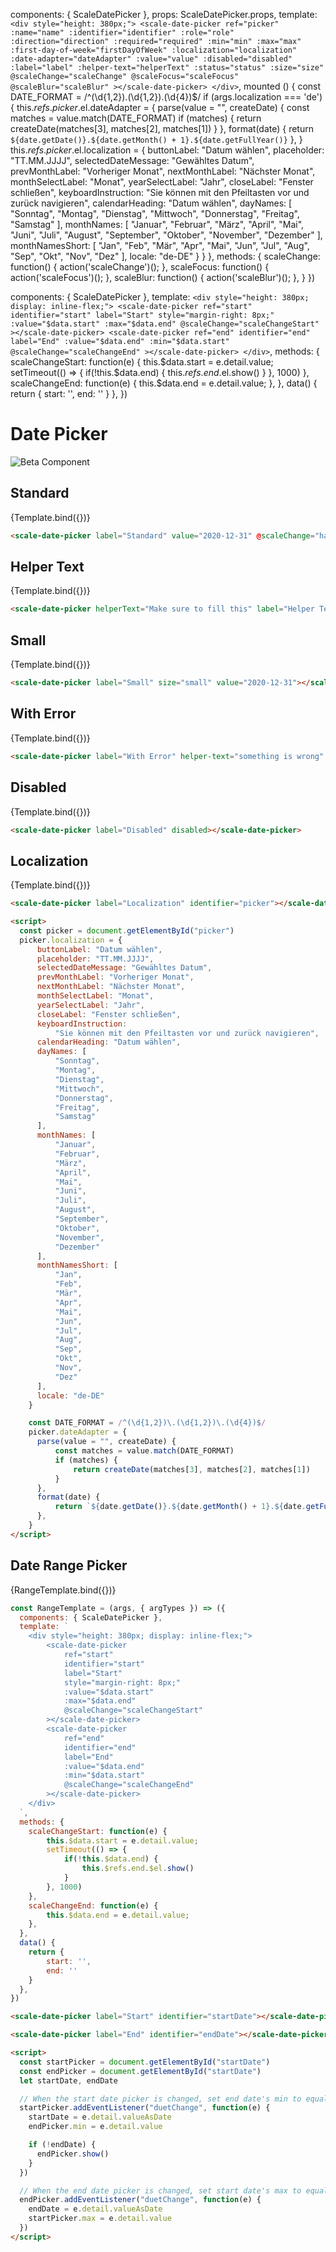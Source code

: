 
<Meta
  title="Beta Components/Date Picker"
  component={ScaleDatePicker}
  argTypes={{}}
/>

  components: { ScaleDatePicker },
  props: ScaleDatePicker.props,
  template: `
    <div style="height: 380px;">
        <scale-date-picker
            ref="picker"
            :name="name"
            :identifier="identifier"
            :role="role"
            :direction="direction"
            :required="required"
            :min="min"
            :max="max"
            :first-day-of-week="firstDayOfWeek"
            :localization="localization"
            :date-adapter="dateAdapter"
            :value="value"
            :disabled="disabled"
            :label="label"
            :helper-text="helperText"
            :status="status"
            :size="size"
            @scaleChange="scaleChange"
            @scaleFocus="scaleFocus"
            @scaleBlur="scaleBlur"
            ></scale-date-picker>
    </div>
  `,
  mounted () {
      const DATE_FORMAT = /^(\d{1,2})\.(\d{1,2})\.(\d{4})$/
      if (args.localization === 'de') {
          this.$refs.picker.$el.dateAdapter = {
              parse(value = "", createDate) {
                  const matches = value.match(DATE_FORMAT)
                  if (matches) {
                      return createDate(matches[3], matches[2], matches[1])
                  }
              },
              format(date) {
                  return `${date.getDate()}.${date.getMonth() + 1}.${date.getFullYear()}`
              },
          }
          this.$refs.picker.$el.localization = {
              buttonLabel: "Datum wählen",
              placeholder: "TT.MM.JJJJ",
              selectedDateMessage: "Gewähltes Datum",
              prevMonthLabel: "Vorheriger Monat",
              nextMonthLabel: "Nächster Monat",
              monthSelectLabel: "Monat",
              yearSelectLabel: "Jahr",
              closeLabel: "Fenster schließen",
              keyboardInstruction:
                  "Sie können mit den Pfeiltasten vor und zurück navigieren",
              calendarHeading: "Datum wählen",
              dayNames: [
                  "Sonntag",
                  "Montag",
                  "Dienstag",
                  "Mittwoch",
                  "Donnerstag",
                  "Freitag",
                  "Samstag"
              ],
              monthNames: [
                  "Januar",
                  "Februar",
                  "März",
                  "April",
                  "Mai",
                  "Juni",
                  "Juli",
                  "August",
                  "September",
                  "Oktober",
                  "November",
                  "Dezember"
              ],
              monthNamesShort: [
                  "Jan",
                  "Feb",
                  "Mär",
                  "Apr",
                  "Mai",
                  "Jun",
                  "Jul",
                  "Aug",
                  "Sep",
                  "Okt",
                  "Nov",
                  "Dez"
              ],
              locale: "de-DE"
          }
      }
  },
  methods: {
    scaleChange: function() {
      action('scaleChange')();
    },
    scaleFocus: function() {
        action('scaleFocus')();
    },
    scaleBlur: function() {
      action('scaleBlur')();
    },
  }
})


  components: { ScaleDatePicker },
  template: `
    <div style="height: 380px; display: inline-flex;">
        <scale-date-picker
            ref="start"
            identifier="start"
            label="Start"
            style="margin-right: 8px;"
            :value="$data.start"
            :max="$data.end"
            @scaleChange="scaleChangeStart"
        ></scale-date-picker>
        <scale-date-picker
            ref="end"
            identifier="end"
            label="End"
            :value="$data.end"
            :min="$data.start"
            @scaleChange="scaleChangeEnd"
        ></scale-date-picker>
    </div>
  `,
  methods: {
    scaleChangeStart: function(e) {
        this.$data.start = e.detail.value;
        setTimeout(() => {
            if(!this.$data.end) {
                this.$refs.end.$el.show()
            }
        }, 1000)
    },
    scaleChangeEnd: function(e) {
        this.$data.end = e.detail.value;
    },
  },
  data() {
    return {
        start: '',
        end: ''
    }
  },
})


<div style={{display: 'inline-flex', alignItems: 'center', justifyContent: 'space-between', width: '100%'}}>
    <h1>Date Picker</h1>
    <img src="assets/beta.png" alt="Beta Component" />
</div>

## Standard

<Canvas withSource="none">
  <Story
    name="Standard"
    args={{
        value: '2020-12-31',
        label: 'Standard'
    }}
  >
    {Template.bind({})}
  </Story>
</Canvas>

<ArgsTable story="Standard" icon="SVG-PATH" />


```html
<scale-date-picker label="Standard" value="2020-12-31" @scaleChange="handleChange" @scaleFocus="handleFocus" @scaleBlur="handleBlur"></scale-date-picker>
```


## Helper Text

<Canvas withSource="none">
    <Story
        name="Helper Text"
        args={{
            value: '2020-12-31',
            label: "Helper Text",
            helperText: "Make sure to fill this",
        }}
    >
        {Template.bind({})}
    </Story>
</Canvas>


```html
<scale-date-picker helperText="Make sure to fill this" label="Helper Text" value="2020-12-31"></scale-date-picker>
```


## Small

<Canvas withSource="none">
    <Story
        name="Small"
        args={{
            value: '2020-12-31',
            label: "Small",
            size: "small"
        }}
    >
        {Template.bind({})}
    </Story>
</Canvas>


```html
<scale-date-picker label="Small" size="small" value="2020-12-31"></scale-date-picker>
```


## With Error

<Canvas withSource="none">
    <Story
        name="With Error"
        args={{
            label: "With Error",
            status: "error",
            helperText: "something is wrong",
        }}
    >
        {Template.bind({})}
    </Story>
</Canvas>


```html
<scale-date-picker label="With Error" helper-text="something is wrong" status="error" value="2020-12-31"></scale-date-picker>
```

## Disabled

<Canvas withSource="none">
    <Story
        name="Disabled"
        args={{
            label: "Disabled",
            disabled: true,
        }}
    >
        {Template.bind({})}
    </Story>
</Canvas>


```html
<scale-date-picker label="Disabled" disabled></scale-date-picker>
```


## Localization

<Canvas withSource="none">
    <Story
        name="Localization"
        args={{
            label: "Localization",
            localization: 'de'
        }}
    >
        {Template.bind({})}
    </Story>
</Canvas>

```html
<scale-date-picker label="Localization" identifier="picker"></scale-date-picker>

<script>
  const picker = document.getElementById("picker")
  picker.localization = {
      buttonLabel: "Datum wählen",
      placeholder: "TT.MM.JJJJ",
      selectedDateMessage: "Gewähltes Datum",
      prevMonthLabel: "Vorheriger Monat",
      nextMonthLabel: "Nächster Monat",
      monthSelectLabel: "Monat",
      yearSelectLabel: "Jahr",
      closeLabel: "Fenster schließen",
      keyboardInstruction:
          "Sie können mit den Pfeiltasten vor und zurück navigieren",
      calendarHeading: "Datum wählen",
      dayNames: [
          "Sonntag",
          "Montag",
          "Dienstag",
          "Mittwoch",
          "Donnerstag",
          "Freitag",
          "Samstag"
      ],
      monthNames: [
          "Januar",
          "Februar",
          "März",
          "April",
          "Mai",
          "Juni",
          "Juli",
          "August",
          "September",
          "Oktober",
          "November",
          "Dezember"
      ],
      monthNamesShort: [
          "Jan",
          "Feb",
          "Mär",
          "Apr",
          "Mai",
          "Jun",
          "Jul",
          "Aug",
          "Sep",
          "Okt",
          "Nov",
          "Dez"
      ],
      locale: "de-DE"
    }

    const DATE_FORMAT = /^(\d{1,2})\.(\d{1,2})\.(\d{4})$/
    picker.dateAdapter = {
      parse(value = "", createDate) {
          const matches = value.match(DATE_FORMAT)
          if (matches) {
              return createDate(matches[3], matches[2], matches[1])
          }
      },
      format(date) {
          return `${date.getDate()}.${date.getMonth() + 1}.${date.getFullYear()}`
      },
    }
</script>
```


## Date Range Picker

<Canvas withSource="none">
    <Story
        name="Date Range Picker"
    >
        {RangeTemplate.bind({})}
    </Story>
</Canvas>


```js
const RangeTemplate = (args, { argTypes }) => ({
  components: { ScaleDatePicker },
  template: `
    <div style="height: 380px; display: inline-flex;">
        <scale-date-picker
            ref="start"
            identifier="start"
            label="Start"
            style="margin-right: 8px;"
            :value="$data.start"
            :max="$data.end"
            @scaleChange="scaleChangeStart"
        ></scale-date-picker>
        <scale-date-picker
            ref="end"
            identifier="end"
            label="End"
            :value="$data.end"
            :min="$data.start"
            @scaleChange="scaleChangeEnd"
        ></scale-date-picker>
    </div>
  `,
  methods: {
    scaleChangeStart: function(e) {
        this.$data.start = e.detail.value;
        setTimeout(() => {
            if(!this.$data.end) {
                this.$refs.end.$el.show()
            }
        }, 1000)
    },
    scaleChangeEnd: function(e) {
        this.$data.end = e.detail.value;
    },
  },
  data() {
    return {
        start: '',
        end: ''
    }
  },
})
```

```html
<scale-date-picker label="Start" identifier="startDate"></scale-date-picker>

<scale-date-picker label="End" identifier="endDate"></scale-date-picker>

<script>
  const startPicker = document.getElementById("startDate")
  const endPicker = document.getElementById("startDate")
  let startDate, endDate

  // When the start date picker is changed, set end date's min to equal date
  startPicker.addEventListener("duetChange", function(e) {
    startDate = e.detail.valueAsDate
    endPicker.min = e.detail.value

    if (!endDate) {
      endPicker.show()
    }
  })

  // When the end date picker is changed, set start date's max to equal date
  endPicker.addEventListener("duetChange", function(e) {
    endDate = e.detail.valueAsDate
    startPicker.max = e.detail.value
  })
</script>
```
